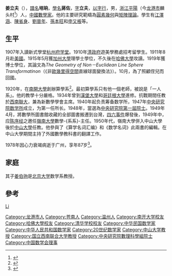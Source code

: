 {{Infobox_Person
| name        = 姜立夫
| image       = 姜立夫.png
| box_width   = 200px
| occupation  = 
| period      = 
| birth_name  =
| other_names =
| Sex         = 男
| birth_date  = 1890年7月4日
| birth_place = {{QING|浙江省}}[[溫州府|溫州府]][[平阳縣|平阳縣]]
| death_date  = {{death date and age|1978|2|3|1890|7|4}}
| death_place = {{CHN}}[[广东省|广东省]][[广州市|广州市]]
| nationality = {{PRC}}
| residence   =
| party       =
| religion    =
| spouse      = [[胡芷华|胡芷华]]
| relatives   = 子[[姜伯驹|姜伯驹]]
| education   = * [[加州大學|加州大學]]理學士
* [[哈佛大學|哈佛大學]]博士
| past = * 中央研究院数学所所長
* [[岭南大学_(广州)|嶺南大學]]數學-{系}-系主任
* {{Infobox_People_Sinica
|组别=數理科學組
|届数=第1屆
|当选年=1948年
}}
| work =
|awards=
}}
'''姜立夫'''（{{bd|1890年|7月4日|1978年|2月3日|catIdx=J姜}}），[[譜名|譜名]]'''培珦'''，[[訓名|學名]]'''蔣佐'''，[[表字|字]]'''立夫'''，[[以字行|以字行]]，男，[[浙江|浙江]][[平陽|平陽]]（今[[龙港市|龙港市]]麟头村<ref>{{Cite news|url=http://www.cnxw.com.cn/system/2015/05/06/011997263.shtml|title=5位苍籍数学家入编《数学家之乡》一书|author=|date=2015-05-06|work=苍南新闻网|publisher=浙江省温州市苍南县行政中心|accessdate=|language=zh-hans|format=|archive-date=2020-06-25|archive-url=https://web.archive.org/web/20200625200824/http://www.cnxw.com.cn/system/2015/05/06/011997263.shtml|dead-url=no}}</ref>）人，[[中國|中國]][[數學家|數學家]]。他的主要研究範疇為[[圓素幾何|圓素幾何]]與[[矩陣理論|矩陣理論]]。學生有[[江澤涵|江澤涵]]、[[陳省身|陳省身]]、[[劉晉年|劉晉年]]、[[孫本旺|孫本旺]]和[[申又棖|申又棖]]等。

== 生平 ==
1907年入讀新式學堂[[杭州府学堂|杭州府学堂]]。1910年[[清政府|清政府]]遊美學務處招考留學生。1911年8月赴[[美國|美國]]。1915年5月獲[[加州大學|加州大學]]理學士學位，不久後在[[哈佛大學|哈佛大學]]攻讀。1919年獲博士學位，其論文為''The Geometry of Non－Euclidean Line Sphere Transformatinon''（《非[[歐幾里得空間|歐幾里得空間]]直線球面變換法》）。10月，為了照顧侄兒而回國。

1920年，在[[南開大學|南開大學]]創辦算學系<ref>{{cite web |author1=张洪光 |title=姜立夫—“南开”元老、中国现代数学的先驱 |url=http://news.nankai.edu.cn/xs/system/2014/02/18/000166574.shtml |website=南开大学校史网 |accessdate=2018-10-08 |archive-url=https://web.archive.org/web/20181008134933/http://news.nankai.edu.cn/xs/system/2014/02/18/000166574.shtml |archive-date=2018-10-08 |dead-url=yes }}</ref>。最初算學系只有他一個老師，被說是「一人系」。他的教學十分嚴格。1934年曾到[[漢堡大學|漢堡大學]]和[[哥廷根大學|哥廷根大學]]進修。抗戰期間任教於[[西南聯大|西南聯大]]，兼為新數學學會主席。1940年起负责筹备数学所，1947年[[中央研究院数学所|中央研究院数学所]]成立，为第一任所长。1948年，當選為[[中央研究院第一屆院士|中央研究院第一屆院士]]。1949年4月，將數學所圖書館收藏的全部圖書搬遷到台灣，[[四六事件|四六事件]]爆發後，1949年中，应[[陈序经|陈序经]]之邀任[[岭南大学_(广州)|嶺南大學]]數學-{系系}-主任。1950年代，嶺南大學併入中山大學後於[[中山大學|中山大學]]任教。他參與了《算学名词汇编》和《数学名词》此兩書的編輯。在中山大學期間主持了外國數學教科書的翻譯工作。

1978年因心力衰竭病逝于广州，享年87岁<ref>{{cite web |title=南开大学数学系创始人姜立夫 |url=http://www.kepu.net.cn/gb/basic/szsx/8/8_81/8_81_1028.htm |website=中国科普专栏 |accessdate=2018-10-08 |archive-date=2021-01-18 |archive-url=https://web.archive.org/web/20210118172647/http://www.kepu.net.cn/gb/basic/szsx/8/8_81/8_81_1028.htm |dead-url=no }}</ref>。

== 家庭 ==
其子[[姜伯驹|姜伯驹]]是[[北京大学|北京大学]]数学系教授。

== 參考 ==
{{reflist}}

{{中央研究院第一屆院士}}
{{中国数学史}}
{{中山大學}}
{{Navboxes 
| title  = 姜立夫在[[中国数学会|中国数学会]]的职务
| list1  =
{{中国数学会第一届理事会}}
{{中国数学会第二届理事会}}
}}

{{Authority control}}
{{DEFAULTSORT:Jiang}}
[[category:姜姓|Li]]
[[Category:龙港市人|Category:龙港市人]]
[[Category:苍南人|Category:苍南人]]
[[Category:温州人|Category:温州人]]
[[Category:南开大学校友|Category:南开大学校友]]
[[Category:哈佛大學校友|Category:哈佛大學校友]]
[[Category:清华学校校友|Category:清华学校校友]]
[[Category:中华民国数学家|Category:中华民国数学家]]
[[Category:中华人民共和国数学家|Category:中华人民共和国数学家]]
[[Category:20世纪数学家|Category:20世纪数学家]]
[[Category:中山大学教授|Category:中山大学教授]]
[[Category:国立西南联合大学教授|Category:国立西南联合大学教授]]
[[Category:中央研究院數理科學組院士|Category:中央研究院數理科學組院士]]
[[Category:中国数学会理事|Category:中国数学会理事]]